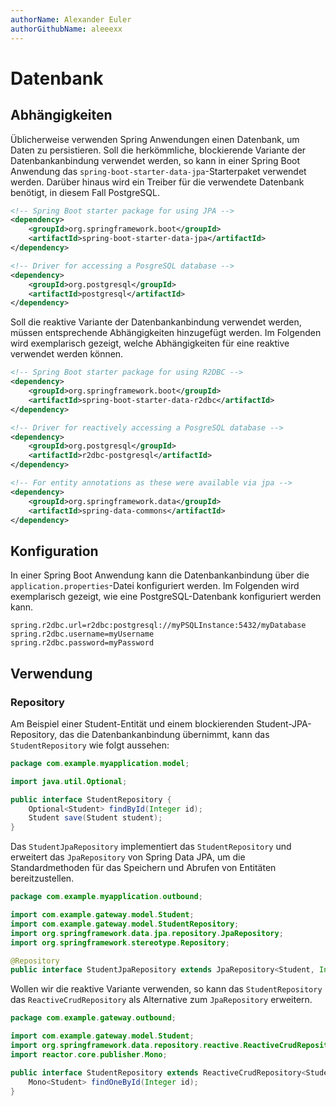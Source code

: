 ```yaml
---
authorName: Alexander Euler
authorGithubName: aleeexx
---
```


# Datenbank

## Abhängigkeiten

Üblicherweise verwenden Spring Anwendungen einen Datenbank, um Daten zu persistieren. Soll die herkömmliche,
blockierende Variante der Datenbankanbindung verwendet werden, so kann in einer Spring Boot Anwendung das
`spring-boot-starter-data-jpa`-Starterpaket verwendet werden. Darüber hinaus wird ein Treiber für die
verwendete Datenbank benötigt, in diesem Fall PostgreSQL.

```xml
<!-- Spring Boot starter package for using JPA -->
<dependency>
    <groupId>org.springframework.boot</groupId>
    <artifactId>spring-boot-starter-data-jpa</artifactId>
</dependency>

<!-- Driver for accessing a PosgreSQL database -->
<dependency>
    <groupId>org.postgresql</groupId>
    <artifactId>postgresql</artifactId>
</dependency>
```

Soll die reaktive Variante der Datenbankanbindung verwendet werden, müssen entsprechende Abhängigkeiten
hinzugefügt werden. Im Folgenden wird exemplarisch gezeigt, welche Abhängigkeiten für eine reaktive
verwendet werden können.

```xml
<!-- Spring Boot starter package for using R2DBC -->
<dependency>
    <groupId>org.springframework.boot</groupId>
    <artifactId>spring-boot-starter-data-r2dbc</artifactId>
</dependency>

<!-- Driver for reactively accessing a PosgreSQL database -->
<dependency>
    <groupId>org.postgresql</groupId>
    <artifactId>r2dbc-postgresql</artifactId>
</dependency>

<!-- For entity annotations as these were available via jpa -->
<dependency>
    <groupId>org.springframework.data</groupId>
    <artifactId>spring-data-commons</artifactId>
</dependency>
```

## Konfiguration

In einer Spring Boot Anwendung kann die Datenbankanbindung über die `application.properties`-Datei konfiguriert werden.
Im Folgenden wird exemplarisch gezeigt, wie eine PostgreSQL-Datenbank konfiguriert werden kann.

```properties
spring.r2dbc.url=r2dbc:postgresql://myPSQLInstance:5432/myDatabase
spring.r2dbc.username=myUsername
spring.r2dbc.password=myPassword
```

## Verwendung

### Repository

Am Beispiel einer Student-Entität und einem blockierenden Student-JPA-Repository, das die Datenbankanbindung übernimmt,
kann das `StudentRepository` wie folgt aussehen:

```java
package com.example.myapplication.model;

import java.util.Optional;

public interface StudentRepository {
    Optional<Student> findById(Integer id);
    Student save(Student student);
}
```

Das `StudentJpaRepository` implementiert das `StudentRepository` und erweitert das `JpaRepository` von Spring Data JPA,
um die Standardmethoden für das Speichern und Abrufen von Entitäten bereitzustellen.

```java
package com.example.myapplication.outbound;

import com.example.gateway.model.Student;
import com.example.gateway.model.StudentRepository;
import org.springframework.data.jpa.repository.JpaRepository;
import org.springframework.stereotype.Repository;

@Repository
public interface StudentJpaRepository extends JpaRepository<Student, Integer>, StudentRepository {}
```

Wollen wir die reaktive Variante verwenden, so kann das `StudentRepository` das `ReactiveCrudRepository`
als Alternative zum `JpaRepository` erweitern.

```java
package com.example.gateway.outbound;

import com.example.gateway.model.Student;
import org.springframework.data.repository.reactive.ReactiveCrudRepository;
import reactor.core.publisher.Mono;

public interface StudentRepository extends ReactiveCrudRepository<Student, Integer> {
    Mono<Student> findOneById(Integer id);
}
```
